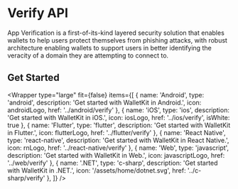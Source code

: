 


# Verify API

App Verification is a first-of-its-kind layered security solution that enables wallets to help users protect themselves from phishing attacks, with robust architecture enabling wallets to support users in better identifying the veracity of a domain they are attempting to connect to.

## Get Started

<Wrapper
  type="large"
  fit={false}
  items={[
    {
      name: 'Android',
      type: 'android',
      description: 'Get started with WalletKit in Android.',
      icon: androidLogo,
      href: '../android/verify'
    },
    {
      name: 'iOS',
      type: 'ios',
      description: 'Get started with WalletKit in iOS.',
      icon: iosLogo,
      href: '../ios/verify',
      isWhite: true
    },
    {
      name: 'Flutter',
      type: 'flutter',
      description: 'Get started with WalletKit in Flutter.',
      icon: flutterLogo,
      href: '../flutter/verify'
    },
    {
      name: 'React Native',
      type: 'react-native',
      description: 'Get started with WalletKit in React Native.',
      icon: rnLogo,
      href: '../react-native/verify'
    },
    {
      name: 'Web',
      type: 'javascript',
      description: 'Get started with WalletKit in Web.',
      icon: javascriptLogo,
      href: '../web/verify'
    },
    {
      name: '.NET',
      type: 'c-sharp',
      description: 'Get started with WalletKit in .NET.',
      icon: '/assets/home/dotnet.svg',
      href: '../c-sharp/verify'
    },
  ]}
/>
